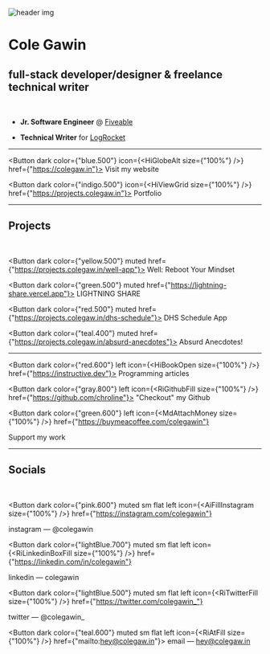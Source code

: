 
![header img](/img/header.png)

# Cole Gawin

## full-stack developer/designer & freelance technical writer

<br />

- **Jr. Software Engineer** @ [Fiveable](https://fiveable.me)

- **Technical Writer** for [LogRocket](https://blog.logrocket.com)

---

<Button dark color={"blue.500"} icon={<HiGlobeAlt size={"100%"} />} href={"https://colegaw.in"}>
  Visit my website
</Button>

<Button dark color={"indigo.500"} icon={<HiViewGrid size={"100%"} />} href={"https://projects.colegaw.in"}>
  Portfolio
</Button>

---

## Projects

<br />

<Button dark color={"yellow.500"} muted href={"https://projects.colegaw.in/well-app"}>
  Well: Reboot Your Mindset
</Button>

<Button dark color={"green.500"} muted href={"https://lightning-share.vercel.app"}>
  LIGHTNING SHARE
</Button>

<Button dark color={"red.500"} muted href={"https://projects.colegaw.in/dhs-schedule"}>
  DHS Schedule App
</Button>

<Button dark color={"teal.400"} muted href={"https://projects.colegaw.in/absurd-anecdotes"}>
  Absurd Anecdotes!
</Button>

---

<Button dark color={"red.600"} left icon={<HiBookOpen size={"100%"} />} href={"https://instructive.dev"}>
  Programming articles
</Button>

<Button dark color={"gray.800"} left icon={<RiGithubFill size={"100%"} />} href={"https://github.com/chroline"}>
  "Checkout" my Github
</Button>

<Button
  dark
  color={"green.600"}
  left
  icon={<MdAttachMoney size={"100%"} />}
  href={"https://buymeacoffee.com/colegawin"}
>
  Support my work
</Button>

---

## Socials

<br />

<Button
  dark
  color={"pink.600"}
  muted
  sm
  flat
  left
  icon={<AiFillInstagram size={"100%"} />}
  href={"https://instagram.com/colegawin"}
>
  instagram — @colegawin
</Button>

<Button
  dark
  color={"lightBlue.700"}
  muted
  sm
  flat
  left
  icon={<RiLinkedinBoxFill size={"100%"} />}
  href={"https://linkedin.com/in/colegawin"}
>
  linkedin — colegawin
</Button>

<Button
  dark
  color={"lightBlue.500"}
  muted
  sm
  flat
  left
  icon={<RiTwitterFill size={"100%"} />}
  href={"https://twitter.com/colegawin_"}
>
  twitter — @colegawin_
</Button>

<Button dark color={"teal.600"} muted sm flat left icon={<RiAtFill size={"100%"} />} href={"mailto:hey@colegaw.in"}>
  email — hey@colegaw.in
</Button>
